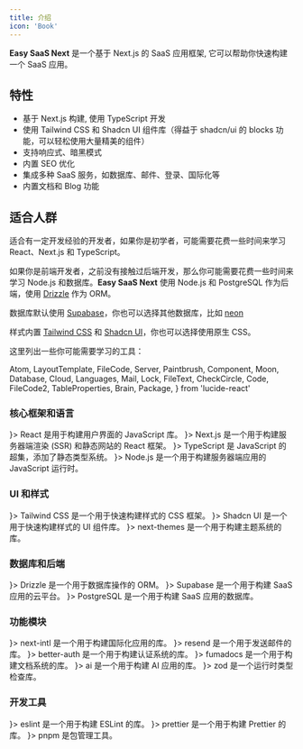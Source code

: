 ```yaml
---
title: 介绍
icon: 'Book'
---
```


**Easy SaaS Next** 是一个基于 Next.js 的 SaaS 应用框架, 它可以帮助你快速构建一个 SaaS 应用。

## 特性

- 基于 Next.js 构建, 使用 TypeScript 开发
- 使用 Tailwind CSS 和 Shadcn UI 组件库（得益于 shadcn/ui 的 blocks 功能，可以轻松使用大量精美的组件）
- 支持响应式、暗黑模式
- 内置 SEO 优化
- 集成多种 SaaS 服务，如数据库、邮件、登录、国际化等
- 内置文档和 Blog 功能

## 适合人群

适合有一定开发经验的开发者，如果你是初学者，可能需要花费一些时间来学习 React、Next.js 和 TypeScript。

如果你是前端开发者，之前没有接触过后端开发，那么你可能需要花费一些时间来学习 Node.js 和数据库。**Easy SaaS Next** 使用 Node.js 和 PostgreSQL 作为后端，使用 [Drizzle](https://orm.drizzle.team/) 作为 ORM。

数据库默认使用 [Supabase](https://supabase.com/)，你也可以选择其他数据库，比如
[neon](https://neon.tech/)

样式内置 [Tailwind CSS](https://tailwindcss.com/) 和 [Shadcn UI](https://ui.shadcn.com/)，你也可以选择使用原生 CSS。

这里列出一些你可能需要学习的工具：

  Atom,
  LayoutTemplate,
  FileCode,
  Server,
  Paintbrush,
  Component,
  Moon,
  Database,
  Cloud,
  Languages,
  Mail,
  Lock,
  FileText,
  CheckCircle,
  Code,
  FileCode2,
  TableProperties,
  Brain,
  Package,
} from 'lucide-react'

### 核心框架和语言

<Cards>
  <Card href="https://react.dev/" title="React" icon={<Atom />}>
    React 是用于构建用户界面的 JavaScript 库。
  </Card>
  <Card href="https://nextjs.org/" title="Next.js" icon={<LayoutTemplate />}>
    Next.js 是一个用于构建服务器端渲染 (SSR) 和静态网站的 React 框架。
  </Card>
  <Card href="https://www.typescriptlang.org/" title="TypeScript" icon={<FileCode />}>
    TypeScript 是 JavaScript 的超集，添加了静态类型系统。
  </Card>
  <Card href="https://nodejs.org/" title="Node.js" icon={<Server />}>
    Node.js 是一个用于构建服务器端应用的 JavaScript 运行时。
  </Card>
</Cards>

### UI 和样式

<Cards>
  <Card href="https://tailwindcss.com/" title="Tailwind CSS" icon={<Paintbrush />}>
    Tailwind CSS 是一个用于快速构建样式的 CSS 框架。
  </Card>
  <Card href="https://ui.shadcn.com/" title="Shadcn UI" icon={<Component />}>
    Shadcn UI 是一个用于快速构建样式的 UI 组件库。
  </Card>
  <Card href="https://next-themes.com/" title="next-themes" icon={<Moon />}>
    next-themes 是一个用于构建主题系统的库。
  </Card>
</Cards>

### 数据库和后端

<Cards>
  <Card href="https://orm.drizzle.team/" title="Drizzle" icon={<Database />}>
    Drizzle 是一个用于数据库操作的 ORM。
  </Card>
  <Card href="https://supabase.com/" title="Supabase" icon={<Cloud />}>
    Supabase 是一个用于构建 SaaS 应用的云平台。
  </Card>
  <Card href="https://www.postgresql.org/" title="PostgreSQL" icon={<TableProperties />}>
    PostgreSQL 是一个用于构建 SaaS 应用的数据库。
  </Card>
</Cards>

### 功能模块

<Cards>
  <Card href="https://next-intl-docs.vercel.app/" title="next-intl" icon={<Languages />}>
    next-intl 是一个用于构建国际化应用的库。
  </Card>
  <Card href="https://resend.com/" title="resend" icon={<Mail />}>
    resend 是一个用于发送邮件的库。
  </Card>
  <Card href="https://better-auth.com/" title="better-auth" icon={<Lock />}>
    better-auth 是一个用于构建认证系统的库。
  </Card>
  <Card href="https://fumadocs.com/" title="fumadocs" icon={<FileText />}>
    fumadocs 是一个用于构建文档系统的库。
  </Card>
  <Card href="https://ai.com/" title="ai" icon={<Brain />}>
    ai 是一个用于构建 AI 应用的库。
  </Card>
  <Card href="https://zod.dev/" title="zod" icon={<CheckCircle />}>
    zod 是一个运行时类型检查库。
  </Card>
</Cards>

### 开发工具

<Cards>
  <Card href="https://eslint.org/" title="eslint" icon={<Code />}>
    eslint 是一个用于构建 ESLint 的库。
  </Card>
  <Card href="https://prettier.io/" title="prettier" icon={<FileCode2 />}>
    prettier 是一个用于构建 Prettier 的库。
  </Card>
  <Card href="https://pnpm.io/" title="pnpm" icon={<Package />}>
    pnpm 是包管理工具。
  </Card>
</Cards>
